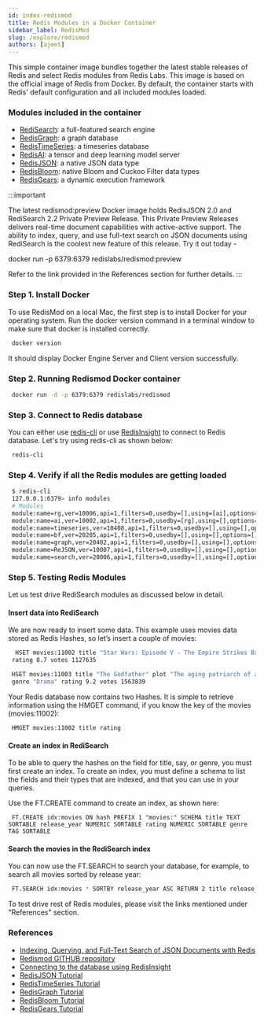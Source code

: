 ```yaml
---
id: index-redismod
title: Redis Modules in a Docker Container
sidebar_label: RedisMod
slug: /explore/redismod
authors: [ajeet]
---
```





This simple container image bundles together the latest stable releases of Redis and select Redis modules from Redis Labs.
This image is based on the official image of Redis from Docker. By default, the container starts with Redis' default configuration and all included modules loaded.

### Modules included in the container

- [RediSearch](https://redis.com/modules/redis-search/): a full-featured search engine
- [RedisGraph](https://redis.com/modules/redis-graph/): a graph database
- [RedisTimeSeries](https://redis.com/modules/redis-timeseries/): a timeseries database
- [RedisAI](https://redis.com/modules/redis-ai/): a tensor and deep learning model server
- [RedisJSON](https://redis.com/modules/redis-json/): a native JSON data type
- [RedisBloom](https://redis.com/modules/redis-bloom/): native Bloom and Cuckoo Filter data types
- [RedisGears](https://redis.com/modules/redis-gears/): a dynamic execution framework


:::important

The latest redismod:preview Docker image holds RedisJSON 2.0 and RediSearch 2.2 Private Preview Release. This Private Preview Releases delivers real-time document capabilities with active-active support. The ability to index, query, and use full-text search on JSON documents using RediSearch is the coolest new feature of this release. Try it out today -

docker run -p 6379:6379 redislabs/redismod:preview

Refer to the link provided in the References section for further details.
:::

### Step 1. Install Docker

To use RedisMod on a local Mac, the first step is to install Docker for your operating system. 
Run the docker version command in a terminal window to make sure that docker is installed correctly.

 ```bash
  docker version
 ```

It should display Docker Engine Server and Client version successfully.


### Step 2. Running Redismod Docker container


 ```bash
  docker run -d -p 6379:6379 redislabs/redismod
 ```


### Step 3. Connect to Redis database

You can either use [redis-cli](/create/homebrew) or use [RedisInsight](/explore/redisinsight/getting-started) to connect to Redis database.
Let's try using redis-cli as shown below:



 ```bash
  redis-cli
 ```

### Step 4. Verify if all the Redis modules are getting loaded


 ```bash
  $ redis-cli 
  127.0.0.1:6379> info modules
  # Modules
  module:name=rg,ver=10006,api=1,filters=0,usedby=[],using=[ai],options=[]
  module:name=ai,ver=10002,api=1,filters=0,usedby=[rg],using=[],options=[]
  module:name=timeseries,ver=10408,api=1,filters=0,usedby=[],using=[],options=[]
  module:name=bf,ver=20205,api=1,filters=0,usedby=[],using=[],options=[]
  module:name=graph,ver=20402,api=1,filters=0,usedby=[],using=[],options=[]
  module:name=ReJSON,ver=10007,api=1,filters=0,usedby=[],using=[],options=[]
  module:name=search,ver=20006,api=1,filters=0,usedby=[],using=[],options=[]
 ```



### Step 5. Testing Redis Modules

Let us test drive RediSearch modules as discussed below in detail.

#### Insert data into RediSearch

We are now ready to insert some data. This example uses movies data stored as Redis Hashes, so let’s insert a couple of movies:

```bash
  HSET movies:11002 title "Star Wars: Episode V - The Empire Strikes Back" plot "Luke Skywalker begins Jedi training with Yoda." release_year 1980 genre "Action"   
 rating 8.7 votes 1127635
```

```bash
 HSET movies:11003 title "The Godfather" plot "The aging patriarch of an organized crime dynasty transfers control of his empire to his son." release_year 1972     
 genre "Drama" rating 9.2 votes 1563839 
```

Your Redis database now contains two Hashes. It is simple to retrieve information using the HMGET command, if you know the key of the movies (movies:11002):

 ```
  HMGET movies:11002 title rating
 ```

#### Create an index in RediSearch

To be able to query the hashes on the field for title, say, or genre, you must first create an index. To create an index, you must define a schema to list the fields and their types that are indexed, and that you can use in your queries.

Use the FT.CREATE command to create an index, as shown here:

 ```
  FT.CREATE idx:movies ON hash PREFIX 1 "movies:" SCHEMA title TEXT SORTABLE release_year NUMERIC SORTABLE rating NUMERIC SORTABLE genre TAG SORTABLE
 ```

#### Search the movies in the RediSearch index

You can now use the FT.SEARCH to search your database, for example, to search all movies sorted by release year:

 ```bash
  FT.SEARCH idx:movies * SORTBY release_year ASC RETURN 2 title release_year
 ```

To test drive rest of Redis modules, please visit the links mentioned under "References" section.


### References

 - [Indexing, Querying, and Full-Text Search of JSON Documents with Redis](https://redis.com/blog/index-and-query-json-docs-with-redis/)
 - [Redismod GITHUB repository](https://github.com/RedisLabsModules/redismod)
 - [Connecting to the database using RedisInsight](https://developer.redis.com/explore/redisinsight/)
 - [RedisJSON Tutorial](https://developer.redis.com/howtos/redisjson/)
 - [RedisTimeSeries Tutorial](https://developer.redis.com/howtos/redistimeseries)
 - [RedisGraph Tutorial](https://developer.redis.com/howtos/redisgraph)
 - [RedisBloom Tutorial](https://developer.redis.com/howtos/redisbloom)
 - [RedisGears Tutorial](https://developer.redis.com/howtos/redisgears)
